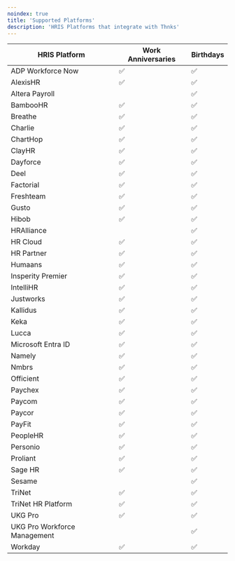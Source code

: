 ```yaml
---
noindex: true
title: 'Supported Platforms'
description: 'HRIS Platforms that integrate with Thnks'
---
```



| **HRIS Platform**            | **Work Anniversaries** | **Birthdays** |
| ---------------------------- | ---------------------- | ------------- |
| ADP Workforce Now            | ✅                      | ✅             |
| AlexisHR                     | ✅                      | ✅             |
| Altera Payroll               |                        | ✅             |
| BambooHR                     | ✅                      | ✅             |
| Breathe                      | ✅                      | ✅             |
| Charlie                      | ✅                      | ✅             |
| ChartHop                     | ✅                      | ✅             |
| ClayHR                       | ✅                      | ✅             |
| Dayforce                     | ✅                      | ✅             |
| Deel                         | ✅                      | ✅             |
| Factorial                    | ✅                      | ✅             |
| Freshteam                    | ✅                      | ✅             |
| Gusto                        | ✅                      | ✅             |
| Hibob                        | ✅                      | ✅             |
| HRAlliance                   |                        | ✅             |
| HR Cloud                     | ✅                      | ✅             |
| HR Partner                   | ✅                      | ✅             |
| Humaans                      | ✅                      | ✅             |
| Insperity Premier            | ✅                      | ✅             |
| IntelliHR                    | ✅                      | ✅             |
| Justworks                    | ✅                      | ✅             |
| Kallidus                     | ✅                      | ✅             |
| Keka                         | ✅                      | ✅             |
| Lucca                        | ✅                      | ✅             |
| Microsoft Entra ID           | ✅                      | ✅             |
| Namely                       | ✅                      | ✅             |
| Nmbrs                        | ✅                      | ✅             |
| Officient                    | ✅                      | ✅             |
| Paychex                      | ✅                      | ✅             |
| Paycom                       | ✅                      | ✅             |
| Paycor                       | ✅                      | ✅             |
| PayFit                       | ✅                      | ✅             |
| PeopleHR                     | ✅                      | ✅             |
| Personio                     | ✅                      | ✅             |
| Proliant                     | ✅                      | ✅             |
| Sage HR                      | ✅                      | ✅             |
| Sesame                       |                        | ✅             |
| TriNet                       | ✅                      | ✅             |
| TriNet HR Platform           | ✅                      | ✅             |
| UKG Pro                      | ✅                      | ✅             |
| UKG Pro Workforce Management |                        | ✅             |
| Workday                      | ✅                      | ✅             |